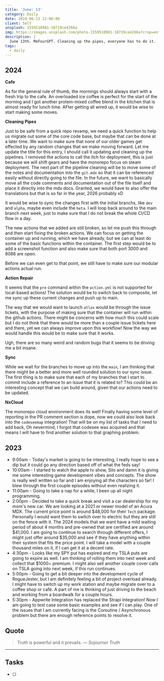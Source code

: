 ```yaml
---
title: 'June: 13'
category: Daily
date: 2024-06-13 12:00:00
client: Self
unsplash: 1559510981-10719ce4266a
img: https://images.unsplash.com/photo-1559510981-10719ce4266a?crop=entropy&cs=srgb&fm=jpg&ixid=MnwzNjM5Nzd8MHwxfHJhbmRvbXx8fHx8fHx8fDE2ODE3NDg2ODY&ixlib=rb-4.0.3&q=85
description: |
  June 13th. MeFourGPT. Cleaning up the pipes, everyone has to do it.
tags:
  - daily
---
```




## 2024

**Cafe**

As for the general rule of thumb, the mornings should always start with a fresh trip to the cafe.
An overloaded ice coffee is perfect for the start of the morning and I got another protein-mixed coffee blend in the kitchen that is almost ready for lunch time.
AFter getting all wired up, it would be wise to start making some moves.

**Cleaning Pipes**

Just to be safe from a quick repo revamp, we need a quick function to help us migrate out some of the core code base, but maybe that can be done at a later time.
We want to make sure that none of our older games get effected by any random changes that we make moving forward.
Let me update the title for this entry, I should call it updating and cleaning up the pipelines.
I removed the actions to call the itch for deployment, this is just because we will shift gears and have the monorepo focus on steam deployment.
The next part of the pipeline cleaning will be to move some of the notes and documentation into the `git.mdx` so that it can be referenced easily without directly going to the file.
In the future, we want to basically move all the code comments and documentation out of the file itself and place it directly into the mdx docs.
Granted, we would have to also offer the translations but that is so far in the year, 2026 probably xD

It would be wise to sync the changes first with the initial branchs, like `dev` and `alpha`, maybe even include the `beta`.
I will loop back around to the main branch next week, just to make sure that I do not break the whole CI/CD flow in a day.

The new actions that we added are still broken, so let me push this through and then start fixing the broken actions.
We can focus on getting the container up and running, which we have already, but we can at least do some of the basic functions within the container.
The first step would be to add a screenshot function and also make sure that both port 3000 and 8086 are open.

Before we can even get to that point, we still have to make sure our modular actions actual run.

**Action Repair**

It seems that the `pre` command within the `action.yml` is not supported for local-based actions!
The solution would be to switch back to composite, let me sync up these current changes and push up to main.

The way that we would want to launch `atlas` would be through the issue tickets, with the purpose of making sure that the container will run within the github actions.
There might be concerns with how much this could scale but I do not think that there would be more than a couple issue tickets here and there, yet we can always improve upon this workflow!
Now the way we would handle this would be to make sure that it works. 

Ugh, there are so many weird and random bugs that it seems to be driving me a bit insane.

**Sync**

While we wait for the branches to move up into the `main`, I am thinking that there might be a better and more well rounded solution to our sync issue.
The first thing is to make sure that each of my branches that I start to commit include a reference to an issue that it is related to?
This could be an interesting concept that we can build around, given that our actions need to be updated.

**NxCloud**

The monorepo cloud environment does its well!
Finally having some level of reporting in the PR comment section is dope, now we could also look back into the `codeseemap` integration!
That will be on my list of tasks that I need to add back, 
Oh nevermind, I forgot that codesee was acquired and that means I will have to find another solution to that graphing problem.



<Adsense />

## 2023

- 9:00am - Today's market is going to be interesting, I really hope to see a dip but it could go any direction based off of what the feds say!
- 10:00am - I started to watch the apple tv show, Silo and damn it is giving me some interesting game development vibes and concepts. The show is really well written so far and I am enjoying all the characters so far! I blew through the first couple episodes without even realizing it.
- 11:00am - Going to take a nap for a while, I been up all night programming.
- 2:00pm - Decided to take a quick break and visit a car dealership for my mom's new car. We are looking at a 2021 or newer model of an Acura MDX. The current price point is around $48,000 for their `Tech` package. Personally I would want them to switch over to electric but they are still on the fence with it. The 2024 models that we want have a mild waiting period of about 4 months and pre-owned that are certified are around $41,000. I am going to continue to search through different offers, I might just offer around $35,000 and see if they have anything within their system that fits the price point. I will take a model with a couple thousand miles on it, if I can get it at a decent rate. 
- 4:30pm - Looks like my SPY put has expired and my TSLA puts are going to expire as well. I am thinking of rolling them into next week and collect that $1000~ premium. I might also sell another couple cover calls on TSLA going into next week, if this run continues.
- 5:00pm - Going to get a bit deeper into the development cycle of RogueJester, but I am definitely feeling a bit of project overload already. I might have to switch up my work station and maybe migrate over to a coffee shop or café. A part of me is thinking of just driving to the beach and working from a boardwalk for a couple hours. 
- 5:30pm - Appwrite Integration has replaced the Strapi Integration! Now I am going to test case some basic examples and see if I can play. One of the issues that I am currently facing is the Coroutine / Asynchronous problem but there are enough reference points to resolve it. 

## Quote

> Truth is powerful and it prevails.
> — <cite>Sojourner Truth</cite>

---

## Tasks

- [ ]